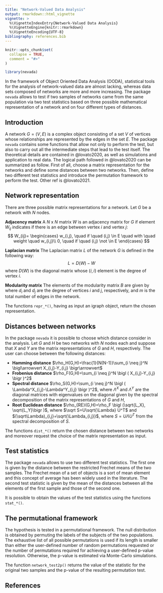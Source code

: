 ```yaml
---
title: "Network-Valued Data Analysis"
output: rmarkdown::html_vignette
vignette: >
  %\VignetteIndexEntry{Network-Valued Data Analysis}
  %\VignetteEngine{knitr::rmarkdown}
  %\VignetteEncoding{UTF-8}
bibliography: references.bib
---
```


```r
knitr::opts_chunk$set(
  collapse = TRUE,
  comment = "#>"
)
```

```r
library(nevada)
```

In the framework of Object Oriented Data Analysis (OODA), statistical
tools for the analysis of network-valued data are almost lacking,
whereas data sets composed of networks are more and more increasing. The
package `nevada` allows to test if two samples of networks came from the
same population via two test statistics based on three possible
mathematical representation of a network and on four different types of
distances.

## Introduction

A network $G=(V,E)$ is a complex object consisting of a set $V$ of
vertices whose relationships are represented by the edges in the set
$E$. The package `nevada` contains some functions that allow not only to
perform the test, but also to carry out all the intermediate steps that
lead to the test itself. The theoretical details are contained in
@lovato2020, as well as simulations and application to real data. The
logical path followed in @lovato2020 can be summarized as follow. First
of all, choose a matrix representation for the networks and define some
distances between two networks. Then, define two different test
statistics and introduce the permutation framework to perform the test.
Other ref is @lovato2021.

## Network representation

There are three possible matrix representations for a network. Let $G$
be a network with $N$ nodes.

**Adjacency matrix** A $N$ x $N$ matrix $W$ is an adjacency matrix for
$G$ if element $W_{ij}$ indicates if there is an edge between vertex $i$
and vertex $j$: $$
W_{ij}=
\begin{cases}
w_{i,j}, \quad if \quad (i,j) \in E \quad with \quad weight \quad  w_{i,j}\\
0, \quad if \quad (i,j) \not \in E
\end{cases}
$$

**Laplacian matrix** The Laplacian matrix $L$ of the network $G$ is
defined in the following way: $$
L=D(W)-W
$$ where $D(W)$ is the diagonal matrix whose $\{ i,i \}$ element is the
degree of vertex $i$.

**Modularity matrix** The elements of the modularity matrix $B$ are
given by \begin{equation*}
    B_{ij} = W_{ij} - \frac{d_i d_j}{2m}
\end{equation*} where $d_i$ and $d_j$ are the degree of vertices $i$ and
$j$, respectively, and $m$ is the total number of edges in the network.

The functions `repr_*()`, having as input an igraph object, return the
chosen representation.

## Distances between networks

In the package `nevada` it is possible to choose which distance consider
in the analysis. Let $G$ and $H$ be two networks with $N$ nodes each and
suppose that $X$ and $Y$ are the matrix representations of $G$ and $H$,
respectively. The user can choose between the following distances:

-   **Hamming distance**
    $\rho_H(G,H)=\frac{1}{N(N-1)}\sum_{i \neq j}^N \bigl\arrowvert X_{i,j}-Y_{i,j} \bigr\arrowvert$
-   **Frobenius distance**
    $\rho_F(G,H)=\sum_{i \neq j}^N \bigl ( X_{i,j}-Y_{i,j} \bigr )^2$
-   **Spectral distance**
    $\rho_S(G,H)=\sum_{i \neq j}^N \bigl ( \Lambda^X_{i,j}-\Lambda^Y_{i,j} \bigr )^2$,
    where $\Lambda^X$ and $\Lambda^Y$ are the diagonal matrices with
    eigenvalues on the diagonal given by the spectral decomposition of
    the matrix representations of $G$ and $H$,
-   **Root Euclidean distance**
    $\rho_{RE}(G,H)=\rho_F \bigl (\sqrt{L_X}, \sqrt{L_Y}\bigr )$, where
    $\sqrt S=U\sqrt{\Lambda} U^T$ and
    $(\sqrt\Lambda)_{i,j}=\sqrt{\Lambda_{i,j}}$, where $S=U\Lambda U^T$
    from the spectral decomposition of $S$.

The functions `dist_*()` return the chosen distance between two networks
and moreover request the choice of the matrix representation as input.

## Test statistics

The package `nevada` allows to use two different test statistics. The
first one is given by the distance between the restricted Frechet means
of the two samples. The Frechet mean of a set of objects is a sort of
mean element and this concept of average has been widely used in the
literature. The second test statistic is given by the mean of the
distances between all the elements of the first sample and those of the
second one.

It is possible to obtain the values of the test statistics using the
functions `stat_*()`.

## The permutational framework

The hypothesis is tested in a permutational framework. The null
distribution is obtained by permuting the labels of the subjects of the
two populations. The exhaustive list of all possible permutations is
used if its length is smaller than either the user-defined number of
random permutations requested or the number of permutations required for
achieving a user-defined p-value resolution. Otherwise, the p-value is
estimated via Monte-Carlo simulations.

The function `network_test2p()` returns the value of the statistic for
the original two samples and the p-value of the resulting permutation
test.

## References
